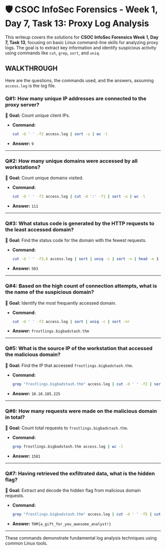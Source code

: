 # 🛡️ CSOC InfoSec Forensics - Week 1, Day 7, Task 13: Proxy Log Analysis

This writeup covers the solutions for **CSOC InfoSec Forensics Week 1, Day 7, Task 13**, focusing on basic Linux command-line skills for analyzing proxy logs. The goal is to extract key information and identify suspicious activity using commands like `cut`, `grep`, `sort`, and `uniq`.

## WALKTHROUGH

Here are the questions, the commands used, and the answers, assuming `access.log` is the log file.

### Q#1: How many unique IP addresses are connected to the proxy server?

🎯 **Goal:** Count unique client IPs.

* **Command:**
    ```bash
    cut -d ' ' -f2 access.log | sort -u | wc -l
    ```
* **Answer:** `9`

---

### Q#2: How many unique domains were accessed by all workstations?

🎯 **Goal:** Count unique domains visited.

* **Command:**
    ```bash
    cut -d ' ' -f3 access.log | cut -d ':' -f1 | sort -u | wc -l
    ```
* **Answer:** `111`

---

### Q#3: What status code is generated by the HTTP requests to the least accessed domain?

🎯 **Goal:** Find the status code for the domain with the fewest requests.

* **Command:**
    ```bash
    cut -d ' ' -f3,6 access.log | sort | uniq -c | sort -n | head -n 1
    ```
* **Answer:** `503`

---

### Q#4: Based on the high count of connection attempts, what is the name of the suspicious domain?

🎯 **Goal:** Identify the most frequently accessed domain.

* **Command:**
    ```bash
    cut -d ' ' -f3 access.log | sort | uniq -c | sort -nr
    ```
* **Answer:** `frostlings.bigbadstash.thm`

---

### Q#5: What is the source IP of the workstation that accessed the malicious domain?

🎯 **Goal:** Find the IP that accessed `frostlings.bigbadstash.thm`.

* **Command:**
    ```bash
    grep "frostlings.bigbadstash.thm" access.log | cut -d ' ' -f2 | sort | uniq
    ```
* **Answer:** `10.10.185.225`

---

### Q#6: How many requests were made on the malicious domain in total?

🎯 **Goal:** Count total requests to `frostlings.bigbadstash.thm`.

* **Command:**
    ```bash
    grep frostlings.bigbadstash.thm access.log | wc -l
    ```
* **Answer:** `1581`

---

### Q#7: Having retrieved the exfiltrated data, what is the hidden flag?

🎯 **Goal:** Extract and decode the hidden flag from malicious domain requests.

* **Command:**
    ```bash
    grep "frostlings.bigbadstash.thm" access.log | cut -d ' ' -f5 | cut -d '=' -f2 | base64 -d
    ```
* **Answer:** `THM{a_gift_for_you_awesome_analyst!}`

---

These commands demonstrate fundamental log analysis techniques using common Linux tools.
